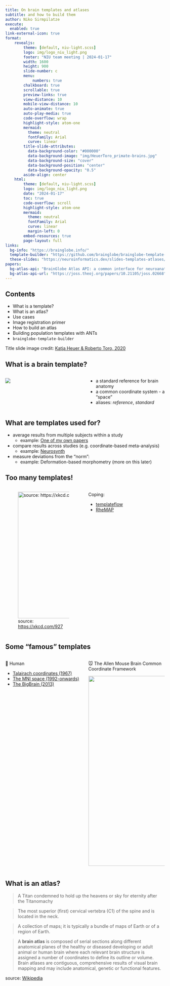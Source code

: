 ```yaml
---
title: On brain templates and atlases
subtitle: and how to build them
author: Niko Sirmpilatze
execute: 
  enabled: true
link-external-icon: true
format:
    revealjs:
        theme: [default, niu-light.scss]
        logo: img/logo_niu_light.png
        footer: "NIU team meeting | 2024-01-17"
        width: 1600
        height: 900
        slide-number: c
        menu:
            numbers: true
        chalkboard: true
        scrollable: true
        preview-links: true
        view-distance: 10
        mobile-view-distance: 10
        auto-animate: true
        auto-play-media: true
        code-overflow: wrap
        highlight-style: atom-one
        mermaid: 
          theme: neutral
          fontFamily: Arial
          curve: linear
        title-slide-attributes: 
          data-background-color: "#000000"
          data-background-image: "img/HeuerToro_primate-brains.jpg" 
          data-background-size: "cover"
          data-background-position: "center"
          data-background-opacity: "0.5"
        aside-align: center
    html:
        theme: [default, niu-light.scss]
        logo: img/logo_niu_light.png
        date: "2024-01-17"
        toc: true
        code-overflow: scroll
        highlight-style: atom-one
        mermaid: 
          theme: neutral
          fontFamily: Arial
          curve: linear
          margin-left: 0
        embed-resources: true
        page-layout: full
links:
  bg-info: "https://brainglobe.info/"
  template-builder: "https://github.com/brainglobe/brainglobe-template-builder"
  these-slides: "https://neuroinformatics.dev/slides-templates-atlases/#/title-slide"
papers:
  bg-atlas-api: "BrainGlobe Atlas API: a common interface for neuroanatomical atlases"
  bg-atlas-api-url: "https://joss.theoj.org/papers/10.21105/joss.02668"
---
```


## Contents

* What is a template?
* What is an atlas?
* Use cases
* Image registration primer
* How to build an atlas
* Building population templates with ANTs
* `brainglobe-template-builder`

::: aside
Title slide image credit: [Katja Heuer & Roberto Toro, 2020](https://zenodo.org/records/4274008)
:::

## What is a brain template?

:::: {.columns}

::: {.column width="50%"}
![](img/TemplateAsMold.png)
:::

::: {.column width="50%"}
- a standard reference for brain anatomy
- a common coordinate system - a "space"
- aliases: *reference*, *standard*
:::

::::

## What are templates used for?

- average results from multiple subjects within a study
  - example: [One of my own papers](https://www.nature.com/articles/s41598-019-53144-y/figures/3)
- compare results across studies (e.g. coordinate-based meta-analysis)
  - example: [Neurosynth](https://neurosynth.org/)
- measure deviations from the "norm":
  - example: Deformation-based morphometry (more on this later)

## Too many templates!

:::: {.columns}

::: {.column width="50%"}
![source: [https://xkcd.com/927](https://xkcd.com/927)](https://imgs.xkcd.com/comics/standards.png){height=400px}
:::

::: {.column width="50%"}
Coping:

- [templateflow](https://www.templateflow.org/)
- [RheMAP](https://github.com/PRIME-RE/RheMAP)
:::

::::

## Some "famous" templates

:::: {.columns}

::: {.column width="50%"}
👨 Human

- [Talairach coordinates (1967)](https://en.wikipedia.org/wiki/Talairach_coordinates)
- [The MNI space (1992-onwards)](https://mcin.ca/research/neuroimaging-methods/atlases/)
- [The BigBrain (2013)](https://bigbrainproject.org)
:::


::: {.column width="50%"}
🐭 The Allen Mouse Brain Common Coordinate Framework

![](img/allen_mouse_template.png){height=600px}
:::

::::


## What is an atlas?

> A Titan condemned to hold up the heavens or sky for eternity after the Titanomachy

> The most superior (first) cervical vertebra (C1) of the spine and is located in the neck.

> A collection of maps; it is typically a bundle of maps of Earth or of a region of Earth. 

::: {.fragment}
> A **brain atlas** is composed of serial sections along different anatomical planes of the healthy or diseased developing or adult animal or human brain where each relevant brain structure is assigned a number of coordinates to define its outline or volume. Brain atlases are contiguous, comprehensive results of visual brain mapping and may include anatomical, genetic or functional features.
:::

::: aside
source: [Wikipedia](https://en.wikipedia.org/)
:::
